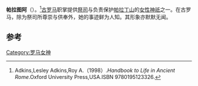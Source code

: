 {{Infobox deity|type=roman
| name = 帕拉图阿
| god_of = 提供[[祭司|祭司]]与负责保护[[帕拉丁山|帕拉丁山]]之神
}}
'''帕拉图阿'''（{{lang-en|Palatua}}）。<ref>Adkins,Lesley Adkins,Roy A.（1998）.''Handbook to Life in Ancient Rome''.Oxford University Press,USA.ISBN 9780195123326.</ref>[[古罗马|古罗马]]职掌提供[[祭司|祭司]]与负责保护[[帕拉丁山|帕拉丁山]]的[[女性|女性]][[神祇|神祇]]之一。在古罗马，除为祭司所尊崇与供奉外，她的事迹鲜为人知。其形象亦默默无闻。

== 参考 ==
{{reflist}}

{{古罗马}}

[[Category:罗马女神|Category:罗马女神]]